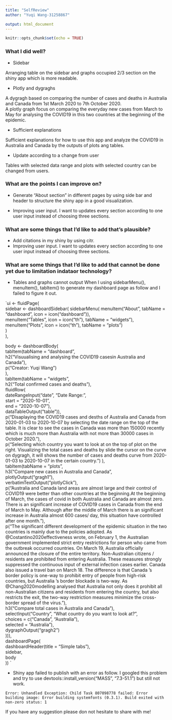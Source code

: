 ```yaml
---
title: "SelfReview"
author: "Yuqi Wang-31258867"

output: html_document
---
```


```r
knitr::opts_chunk$set(echo = TRUE)
```


### What I did well?
- Sidebar  

Arranging table on the sidebar and graphs occupied 2/3 section on the shiny app which is more readable.   

- Plotly and dygraghs  

A dygragh based on comparing the number of cases and deaths in Australia and Canada from 1st March 2020 to 7th October 2020.  
A plotly graph focus on comparing the everyday new cases from March to May for analysing the COVID19 in this two countries at the beginning of the epidemic.  

- Sufficient explanations  

Sufficient explanations for how to use this app and analyze the COVID19 in Australia and Canada by the outputs of plots ang tables.  

- Update according to a change from user   

Tables with selected data range and plots with selected country can be changed from users.  

### What are the points I can improve on?
- Generate “About section” in different pages by using side bar and header to structure the shiny app in a good visualization.  

- Improving user input. I want to updates every section according to one user input instead of choosing three sections.

### What are some things that I’d like to add that’s plausible?
- Add citations in my shiny by using citr.  
- Improving user input. I want to updates every section according to one user input instead of choosing three sections.  

### What are some things that I’d like to add that cannot be done yet due to limitation indataor technology?
- Tables and graphs cannot output When I using sidebarMenu(), menuItem(), tabItem() to generate my dashboard page as follow and I failed to figure it out.  

`ui <- fluidPage(   
  sidebar <- dashboardSidebar( 
    sidebarMenu( 
      menuItem("About", tabName = "dashboard", icon = icon("dashboard")),  
      menuItem("Tables", icon = icon("th"), tabName = "widgets"),  
      menuItem("Plots", icon = icon("th"), tabName = "plots")  
    )  
  ),  
  
  body <- dashboardBody(  
    tabItem(tabName = "dashboard",  
              h2("Visuualising and analysing the COVID19 casesin Australia and Canada"),  
              p("Creator: Yuqi Wang")  
      ),  
      tabItem(tabName = "widgets",  
              h2("Total confirmed cases and deaths"),  
      fluidRow(  
        dateRangeInput("date", "Date Range:",    
                       start = "2020-10-01",    
                       end = "2020-10-07"),  
        dataTableOutput("table")),  
        p("Disaplaying the COVID19 cases and desths of Australia and Canada from 2020-01-03 to 2020-10-07 by selecting the date range on the top of the table. It is clear to see the cases in Canada was more than 150000 recently which is much more than Australia with not more than 30000 cases in October 2020."),  
        p("Selecting which country you want to look at on the top of plot on the right. Visualizing the total cases and deaths by slide the cursor on the curve on dygragh, it will shows the number of cases and deaths curve from 2020-01-03 to 2020-10-07 in the certain country.")
    ),  
      tabItem(tabName = "plots",  
              h3("Compare new cases in Australia and Canada",  
                 plotlyOutput("gragh1"),  
              verbatimTextOutput("plotlyClick"),  
              p("Australia and Canada land areas are almost large and their control of COVID19 were better than other countries at the beginning.At the beginning of March, the cases of covid in both Australia and Canada are almost zero. There is an significant increase of COVID19 cases in Canada from the end of March to May. Although after the middle of March there is an significant increase in Australia almost 600 cases/ day, this situation have controlled after one month. "),  
              p("The significant different development of the epidemic situation in the two countries is mainly due to the policies adopted. As @Costantino2020effectiveness wrote, on February 1, the Australian government implemented strict entry restrictions for person who came from the outbreak occurred countries. On March 19, Australia officially announced the closure of the entire territory. Non-Australian citizens / residents are prohibited from entering Australia. These measures strongly suppressed the continuous input of external infection cases earlier. Canada also issued a travel ban on March 18. The difference is that Canada ’s border policy is one-way to prohibit entry of people from high-risk countries, but Australia ’s border blockade is two-way. As @Chang2020modelling analysed that Australia not only does it prohibit all non-Australian citizens and residents from entering the country, but also restricts the exit, the two-way restriction measures minimize the cross-border spread of the virus."),      
              h3("Compare total cases in Australia and Canada"),  
              selectInput("Country", "What country do you want to look at?",  
                          choices = c("Canada", "Australia"),  
                          selected = "Australia"),  
              dygraphOutput("gragh2")   
  ))),  
  dashboardPage(  
    dashboardHeader(title = "Simple tabs"),  
    sidebar,  
    body  
  ))  `
  
  
- Shiny app failed to publish with an error as follow. I googled this problem and try to use devtools::install_version("MASS", "7.3-51.1") but still not work.  

`Error: Unhandled Exception: Child Task 807098778 failed: Error building image: Error building systemfonts (0.3.1). Build exited with non-zero status: 1  `


If you have any suggestion please don not hesitate to share with me! 
